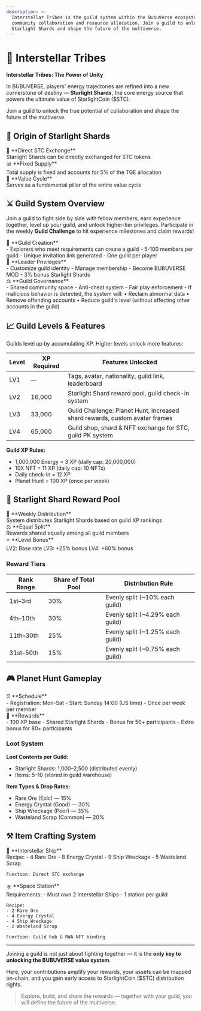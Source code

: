 ```yaml
---
description: >-
  Interstellar Tribes is the guild system within the BubuVerse ecosystem, designed to drive 
  community collaboration and resource allocation. Join a guild to unlock the true value of 
  Starlight Shards and shape the future of the multiverse.
---
```


# 🌌 Interstellar Tribes

<div style={{
  background: 'linear-gradient(135deg, rgba(251, 191, 36, 0.08), rgba(245, 158, 11, 0.08))',
  border: '1px solid rgba(251, 191, 36, 0.15)',
  borderRadius: '16px',
  padding: '32px 28px',
  marginTop: '24px',
  marginBottom: '32px'
}}>

**Interstellar Tribes: The Power of Unity**

In BUBUVERSE, players' energy trajectories are refined into a new cornerstone of destiny — **Starlight Shards**, the core energy source that powers the ultimate value of StarlightCoin ($STC).

Join a guild to unlock the true potential of collaboration and shape the future of the multiverse.

</div>

## 🌟 Origin of Starlight Shards

<div style={{ 
  display: 'grid', 
  gridTemplateColumns: 'repeat(auto-fit, minmax(280px, 1fr))', 
  gap: '16px', 
  margin: '24px 0' 
}}>

<div style={{
  background: 'rgba(251, 191, 36, 0.03)',
  border: '1px solid rgba(251, 191, 36, 0.1)',
  borderRadius: '12px',
  padding: '20px',
  transition: 'all 0.3s ease'
}}>
  <div style={{ fontSize: '18px', marginBottom: '8px' }}>💎 **Direct STC Exchange**</div>
  <div style={{ fontSize: '14px', opacity: '0.8' }}>Starlight Shards can be directly exchanged for STC tokens</div>
</div>

<div style={{
  background: 'rgba(251, 191, 36, 0.03)',
  border: '1px solid rgba(251, 191, 36, 0.1)',
  borderRadius: '12px',
  padding: '20px',
  transition: 'all 0.3s ease'
}}>
  <div style={{ fontSize: '18px', marginBottom: '8px' }}>📊 **Fixed Supply**</div>
  <div style={{ fontSize: '14px', opacity: '0.8' }}>Total supply is fixed and accounts for 5% of the TGE allocation</div>
</div>

<div style={{
  background: 'rgba(251, 191, 36, 0.03)',
  border: '1px solid rgba(251, 191, 36, 0.1)',
  borderRadius: '12px',
  padding: '20px',
  transition: 'all 0.3s ease'
}}>
  <div style={{ fontSize: '18px', marginBottom: '8px' }}>🔄 **Value Cycle**</div>
  <div style={{ fontSize: '14px', opacity: '0.8' }}>Serves as a fundamental pillar of the entire value cycle</div>
</div>

</div>

## ⚔️ Guild System Overview

Join a guild to fight side by side with fellow members, earn experience together, level up your guild, and unlock higher-tier privileges.
Participate in the weekly **Guild Challenge** to hit experience milestones and claim rewards!

<div style={{ 
  display: 'grid', 
  gridTemplateColumns: 'repeat(auto-fit, minmax(300px, 1fr))', 
  gap: '16px', 
  margin: '24px 0' 
}}>

<div style={{
  background: 'rgba(251, 191, 36, 0.03)',
  border: '1px solid rgba(251, 191, 36, 0.1)',
  borderRadius: '12px',
  padding: '20px',
  transition: 'all 0.3s ease'
}}>
  <div style={{ fontSize: '20px', marginBottom: '8px' }}>🏰 **Guild Creation**</div>
  <div style={{ fontSize: '14px', opacity: '0.8', marginBottom: '12px' }}>
    - Explorers who meet requirements can create a guild
    - 5-100 members per guild
    - Unique invitation link generated
    - One guild per player
  </div>
</div>

<div style={{
  background: 'rgba(251, 191, 36, 0.03)',
  border: '1px solid rgba(251, 191, 36, 0.1)',
  borderRadius: '12px',
  padding: '20px',
  transition: 'all 0.3s ease'
}}>
  <div style={{ fontSize: '20px', marginBottom: '8px' }}>👑 **Leader Privileges**</div>
  <div style={{ fontSize: '14px', opacity: '0.8', marginBottom: '12px' }}>
    - Customize guild identity
    - Manage membership
    - Become BUBUVERSE MOD
    - 3% bonus Starlight Shards
  </div>
</div>

<div style={{
  background: 'rgba(251, 191, 36, 0.03)',
  border: '1px solid rgba(251, 191, 36, 0.1)',
  borderRadius: '12px',
  padding: '20px',
  transition: 'all 0.3s ease'
}}>
  <div style={{ fontSize: '20px', marginBottom: '8px' }}>⚖️ **Guild Governance**</div>
  <div style={{ fontSize: '14px', opacity: '0.8', marginBottom: '12px' }}>
    - Shared community space
    - Anti-cheat system
    - Fair play enforcement
    - If malicious behavior is detected, the system will:
      • Reclaim abnormal data
      • Remove offending accounts
      • Reduce guild's level (without affecting other accounts in the guild)
  </div>
</div>

</div>

## 📈 Guild Levels & Features

Guilds level up by accumulating XP. Higher levels unlock more features:

| Level | XP Required | Features Unlocked                                                           |
| ----- | ----------- | --------------------------------------------------------------------------- |
| LV1   | —           | Tags, avatar, nationality, guild link, leaderboard                          |
| LV2   | 16,000      | Starlight Shard reward pool, guild check-in system                          |
| LV3   | 33,000      | Guild Challenge: Planet Hunt, increased shard rewards, custom avatar frames |
| LV4   | 65,000      | Guild shop, shard & NFT exchange for STC, guild PK system                   |

<div style={{
  background: 'rgba(251, 191, 36, 0.03)',
  border: '1px solid rgba(251, 191, 36, 0.1)',
  borderRadius: '12px',
  padding: '20px',
  margin: '24px 0'
}}>

**Guild XP Rules:**

- 1,000,000 Energy = 3 XP (daily cap: 20,000,000)
- 10X NFT = 11 XP (daily cap: 10 NFTs)
- Daily check-in = 12 XP
- Planet Hunt = 100 XP (once per week)

</div>

## 💎 Starlight Shard Reward Pool

<div style={{ 
  display: 'grid', 
  gridTemplateColumns: 'repeat(auto-fit, minmax(280px, 1fr))', 
  gap: '16px', 
  margin: '24px 0' 
}}>

<div style={{
  background: 'rgba(251, 191, 36, 0.03)',
  border: '1px solid rgba(251, 191, 36, 0.1)',
  borderRadius: '12px',
  padding: '20px',
  transition: 'all 0.3s ease'
}}>
  <div style={{ fontSize: '18px', marginBottom: '8px' }}>📅 **Weekly Distribution**</div>
  <div style={{ fontSize: '14px', opacity: '0.8' }}>System distributes Starlight Shards based on guild XP rankings</div>
</div>

<div style={{
  background: 'rgba(251, 191, 36, 0.03)',
  border: '1px solid rgba(251, 191, 36, 0.1)',
  borderRadius: '12px',
  padding: '20px',
  transition: 'all 0.3s ease'
}}>
  <div style={{ fontSize: '18px', marginBottom: '8px' }}>⚖️ **Equal Split**</div>
  <div style={{ fontSize: '14px', opacity: '0.8' }}>Rewards shared equally among all guild members</div>
</div>

<div style={{
  background: 'rgba(251, 191, 36, 0.03)',
  border: '1px solid rgba(251, 191, 36, 0.1)',
  borderRadius: '12px',
  padding: '20px',
  transition: 'all 0.3s ease'
}}>
  <div style={{ fontSize: '18px', marginBottom: '8px' }}>⭐ **Level Bonus**</div>
  <div style={{ fontSize: '14px', opacity: '0.8' }}>
    LV2: Base rate
    LV3: +25% bonus
    LV4: +60% bonus
  </div>
</div>

</div>

### Reward Tiers

| Rank Range | Share of Total Pool | Distribution Rule                 |
| ---------- | ------------------- | --------------------------------- |
| 1st–3rd    | 30%                 | Evenly split (~10% each guild)   |
| 4th–10th   | 30%                 | Evenly split (~4.29% each guild) |
| 11th–30th  | 25%                 | Evenly split (~1.25% each guild) |
| 31st–50th  | 15%                 | Evenly split (~0.75% each guild) |

## 🎮 Planet Hunt Gameplay

<div style={{ 
  display: 'grid', 
  gridTemplateColumns: 'repeat(auto-fit, minmax(300px, 1fr))', 
  gap: '16px', 
  margin: '24px 0' 
}}>

<div style={{
  background: 'rgba(251, 191, 36, 0.03)',
  border: '1px solid rgba(251, 191, 36, 0.1)',
  borderRadius: '12px',
  padding: '20px',
  transition: 'all 0.3s ease'
}}>
  <div style={{ fontSize: '20px', marginBottom: '8px' }}>⏰ **Schedule**</div>
  <div style={{ fontSize: '14px', opacity: '0.8' }}>
    - Registration: Mon-Sat
    - Start: Sunday 14:00 (US time)
    - Once per week per member
  </div>
</div>

<div style={{
  background: 'rgba(251, 191, 36, 0.03)',
  border: '1px solid rgba(251, 191, 36, 0.1)',
  borderRadius: '12px',
  padding: '20px',
  transition: 'all 0.3s ease'
}}>
  <div style={{ fontSize: '20px', marginBottom: '8px' }}>🎁 **Rewards**</div>
  <div style={{ fontSize: '14px', opacity: '0.8' }}>
    - 100 XP base
    - Shared Starlight Shards
    - Bonus for 50+ participants
    - Extra bonus for 80+ participants
  </div>
</div>

</div>

### Loot System

<div style={{
  background: 'rgba(251, 191, 36, 0.03)',
  border: '1px solid rgba(251, 191, 36, 0.1)',
  borderRadius: '12px',
  padding: '20px',
  margin: '24px 0'
}}>

**Loot Contents per Guild:**
- Starlight Shards: 1,000–2,500 (distributed evenly)
- Items: 5–10 (stored in guild warehouse)

**Item Types & Drop Rates:**
- Rare Ore (Epic) — 15%
- Energy Crystal (Good) — 30%
- Ship Wreckage (Poor) — 35%
- Wasteland Scrap (Common) — 20%

</div>

## ⚒️ Item Crafting System

<div style={{ 
  display: 'grid', 
  gridTemplateColumns: 'repeat(auto-fit, minmax(300px, 1fr))', 
  gap: '16px', 
  margin: '24px 0' 
}}>

<div style={{
  background: 'rgba(251, 191, 36, 0.03)',
  border: '1px solid rgba(251, 191, 36, 0.1)',
  borderRadius: '12px',
  padding: '20px',
  transition: 'all 0.3s ease'
}}>
  <div style={{ fontSize: '20px', marginBottom: '8px' }}>🚀 **Interstellar Ship**</div>
  <div style={{ fontSize: '14px', opacity: '0.8' }}>
    Recipe:
    - 4 Rare Ore
    - 8 Energy Crystal
    - 9 Ship Wreckage
    - 5 Wasteland Scrap
    
    Function: Direct STC exchange
  </div>
</div>

<div style={{
  background: 'rgba(251, 191, 36, 0.03)',
  border: '1px solid rgba(251, 191, 36, 0.1)',
  borderRadius: '12px',
  padding: '20px',
  transition: 'all 0.3s ease'
}}>
  <div style={{ fontSize: '20px', marginBottom: '8px' }}>🛸 **Space Station**</div>
  <div style={{ fontSize: '14px', opacity: '0.8' }}>
    Requirements:
    - Must own 2 Interstellar Ships
    - 1 station per guild
    
    Recipe:
    - 2 Rare Ore
    - 4 Energy Crystal
    - 4 Ship Wreckage
    - 2 Wasteland Scrap
    
    Function: Guild hub & RWA NFT binding
  </div>
</div>

</div>

***

<div style={{
  background: 'linear-gradient(135deg, rgba(251, 191, 36, 0.05), rgba(245, 158, 11, 0.05))',
  borderLeft: '4px solid rgba(251, 191, 36, 0.4)',
  padding: '20px 24px',
  borderRadius: '0 12px 12px 0',
  margin: '24px 0'
}}>

Joining a guild is not just about fighting together — it is the **only key to unlocking the BUBUVERSE value system**.

Here, your contributions amplify your rewards, your assets can be mapped on-chain, and you gain early access to StarlightCoin ($STC) distribution rights.

> Explore, build, and share the rewards — together with your guild, you will define the future of the multiverse.

</div>
